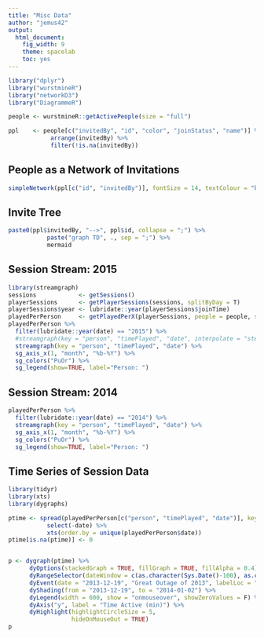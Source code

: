 ```yaml
---
title: "Misc Data"
author: "jemus42"
output:
  html_document:
    fig_width: 9
    theme: spacelab
    toc: yes
---
```


```r
library("dplyr")
library("wurstmineR")
library("networkD3")
library("DiagrammeR")

people <- wurstmineR::getActivePeople(size = "full")

ppl    <- people[c("invitedBy", "id", "color", "joinStatus", "name")] %>%
            arrange(invitedBy) %>%
            filter(!is.na(invitedBy))
```

## People as a Network of Invitations

```r
simpleNetwork(ppl[c("id", "invitedBy")], fontSize = 14, textColour = "black", linkDistance = 200, charge = -200)
```

## Invite Tree

```r
paste0(ppl$invitedBy, "-->", ppl$id, collapse = ";") %>%
           paste("graph TD", ., sep = ";") %>%
           mermaid
```

## Session Stream: 2015

```r
library(streamgraph)
sessions            <- getSessions()
playerSessions      <- getPlayerSessions(sessions, splitByDay = T)
playerSessions$year <- lubridate::year(playerSessions$joinTime)
playedPerPerson     <- getPlayedPerX(playerSessions, people = people, sumBy = "person")
playedPerPerson %>% 
  filter(lubridate::year(date) == "2015") %>%
  #streamgraph(key = "person", "timePlayed", "date", interpolate = "step", offset = "zero") %>%
  streamgraph(key = "person", "timePlayed", "date") %>%
  sg_axis_x(1, "month", "%b-%Y") %>%
  sg_colors("PuOr") %>%
  sg_legend(show=TRUE, label="Person: ")
```

## Session Stream: 2014

```r
playedPerPerson %>% 
  filter(lubridate::year(date) == "2014") %>%
  streamgraph(key = "person", "timePlayed", "date") %>%
  sg_axis_x(1, "month", "%b-%Y") %>%
  sg_colors("PuOr") %>%
  sg_legend(show=TRUE, label="Person: ")
```

## Time Series of Session Data

```r
library(tidyr)
library(xts)
library(dygraphs)

ptime <- spread(playedPerPerson[c("person", "timePlayed", "date")], key = "person", value = "timePlayed") %>%
           select(-date) %>%
           xts(order.by = unique(playedPerPerson$date))
ptime[is.na(ptime)] <- 0


p <- dygraph(ptime) %>% 
      dyOptions(stackedGraph = TRUE, fillGraph = TRUE, fillAlpha = 0.4) %>%
      dyRangeSelector(dateWindow = c(as.character(Sys.Date()-100), as.character(Sys.Date()))) %>%
      dyEvent(date = "2013-12-19", "Great Outage of 2013", labelLoc = "top") %>%
      dyShading(from = "2013-12-19", to = "2014-01-02") %>%
      dyLegend(width = 600, show = "onmouseover", showZeroValues = F) %>%
      dyAxis("y", label = "Time Active (min)") %>%
      dyHighlight(highlightCircleSize = 5,
                  hideOnMouseOut = TRUE)
p
```

